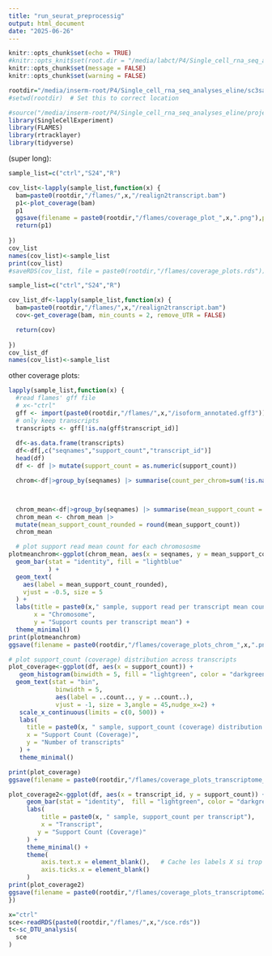 ```yaml
---
title: "run_seurat_preprocessig"
output: html_document
date: "2025-06-26"
---
```




```r
knitr::opts_chunk$set(echo = TRUE)
#knitr::opts_knit$set(root.dir = "/media/labct/P4/Single_cell_rna_seq_analyses_eline/sc3samples_whitelist")
knitr::opts_chunk$set(message = FALSE)
knitr::opts_chunk$set(warning = FALSE)
```


```r
rootdir="/media/inserm-root/P4/Single_cell_rna_seq_analyses_eline/sc3samples_whitelist"
#setwd(rootdir)  # Set this to correct location

#source("/media/inserm-root/P4/Single_cell_rna_seq_analyses_eline/project/R/seurat_processing.R")
library(SingleCellExperiment)
library(FLAMES)
library(rtracklayer)
library(tidyverse)
```

(super long):
```r
sample_list=c("ctrl","S24","R")

cov_list<-lapply(sample_list,function(x) {
  bam=paste0(rootdir,"/flames/",x,"/realign2transcript.bam")
  p1<-plot_coverage(bam)
  p1
  ggsave(filename = paste0(rootdir,"/flames/coverage_plot_",x,".png"),plot = p1)
  return(p1)
  
})
cov_list
names(cov_list)<-sample_list
print(cov_list)
#saveRDS(cov_list, file = paste0(rootdir,"/flames/coverage_plots.rds"))
```


```r


sample_list=c("ctrl","S24","R")

cov_list_df<-lapply(sample_list,function(x) {
  bam=paste0(rootdir,"/flames/",x,"/realign2transcript.bam")
  cov<-get_coverage(bam, min_counts = 2, remove_UTR = FALSE)

  return(cov)
  
})
cov_list_df
names(cov_list)<-sample_list
```

other coverage plots:
```r

lapply(sample_list,function(x) {
  #read flames' gff file
  # x<-"ctrl"
  gff <- import(paste0(rootdir,"/flames/",x,"/isoform_annotated.gff3"))
  # only keep transcripts
  transcripts <- gff[!is.na(gff$transcript_id)]
  
  df<-as.data.frame(transcripts)
  df<-df[,c("seqnames","support_count","transcript_id")]
  head(df)
  df <- df |> mutate(support_count = as.numeric(support_count))

  chrom<-df|>group_by(seqnames) |> summarise(count_per_chrom=sum(!is.na(support_count)))



  chrom_mean<-df|>group_by(seqnames) |> summarise(mean_support_count = mean(support_count, na.rm = TRUE))
  chrom_mean <- chrom_mean |>
  mutate(mean_support_count_rounded = round(mean_support_count))
  chrom_mean

  # plot support read mean count for each chromososme
plotmeanchrom<-ggplot(chrom_mean, aes(x = seqnames, y = mean_support_count)) +
  geom_bar(stat = "identity", fill = "lightblue"
           ) +
  geom_text(
    aes(label = mean_support_count_rounded),
    vjust = -0.5, size = 5
  ) +
  labs(title = paste0(x," sample, support read per transcript mean count for each chromososme"),
       x = "Chromosome",
       y = "Support counts per transcript mean") +
  theme_minimal() 
print(plotmeanchrom)
ggsave(filename = paste0(rootdir,"/flames/coverage_plots_chrom_",x,".png"),plotmeanchrom)

# plot support_count (coverage) distribution across transcripts
plot_coverage<-ggplot(df, aes(x = support_count)) +
   geom_histogram(binwidth = 5, fill = "lightgreen", color = "darkgreen") +
  geom_text(stat = "bin",
             binwidth = 5,
             aes(label = ..count.., y = ..count..),
             vjust = -1, size = 3,angle = 45,nudge_x=2) +
   scale_x_continuous(limits = c(0, 500)) +
   labs(
     title = paste0(x, " sample, support_count (coverage) distribution across transcripts"),
     x = "Support Count (Coverage)",
     y = "Number of transcripts"
   ) +
   theme_minimal()

print(plot_coverage)
ggsave(filename = paste0(rootdir,"/flames/coverage_plots_transcriptome_",x,".png"),plot_coverage)

plot_coverage2<-ggplot(df, aes(x = transcript_id, y = support_count)) +
     geom_bar(stat = "identity",  fill = "lightgreen", color = "darkgreen") +
     labs(
         title = paste0(x, " sample, support_count per transcript"),
         x = "Transcript",
        y = "Support Count (Coverage)"
     ) +
     theme_minimal() +
     theme(
         axis.text.x = element_blank(),   # Cache les labels X si trop nombreux
         axis.ticks.x = element_blank()
     )
print(plot_coverage2)
ggsave(filename = paste0(rootdir,"/flames/coverage_plots_transcriptome2_",x,".png"),plot_coverage2)
})
```



```r
x="ctrl"
sce<-readRDS(paste0(rootdir,"/flames/",x,"/sce.rds"))
t<-sc_DTU_analysis(
  sce
)
```

